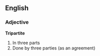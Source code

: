 ==English==

===Adjective===

'''Tripartite'''

#In three parts
#Done by three parties (as an agreement)